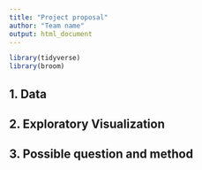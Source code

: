 ```yaml
---
title: "Project proposal"
author: "Team name"
output: html_document
---
```


```r
library(tidyverse)
library(broom)
```

## 1. Data

## 2. Exploratory Visualization

## 3. Possible question and method
